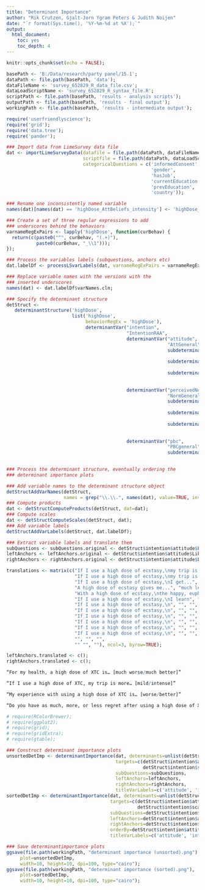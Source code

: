 ```yaml
---
title: "Determinant Importance"
author: "Rik Crutzen, Gjalt-Jorn Ygram Peters & Judith Noijen"
date: "`r format(Sys.time(), '%Y-%m-%d at %X');`"
output:
  html_document:
    toc: yes
    toc_depth: 4
---
```


```r

knitr::opts_chunk$set(echo = FALSE);

basePath <- 'B:/Data/research/party panel/15.1';
dataPath <- file.path(basePath, 'data');
dataFileName <- 'survey_652829_R_data_file.csv';
dataLoadScriptName <- 'survey_652829_R_syntax_file.R';
scriptPath <- file.path(basePath, 'results - analysis scripts');
outputPath <- file.path(basePath, 'results - final output');
workingPath <- file.path(basePath, 'results - intermediate output');

require('userfriendlyscience');
require('grid');
require('data.tree');
require('pander');

```

```r

### Import data from LimeSurvey data file
dat <- importLimeSurveyData(datafile = file.path(dataPath, dataFileName),
                            scriptfile = file.path(dataPath, dataLoadScriptName),
                            categoricalQuestions = c('informedConsent',
                                                     'gender',
                                                     'hasJob',
                                                     'currentEducation',
                                                     'prevEducation',
                                                     'country'));

### Rename one inconsistently named variable
names(dat)[names(dat) == 'highDose_AttBeliefs_intensity'] <- 'highDose_AttBeliefs_intens';

### Create a set of three regular expressions to add
### underscores behind the behaviors
varnameRegExPairs <- lapply('highDose', function(curBehav) {
  return(c(paste0("^", curBehav, "(.+)"),
           paste0(curBehav, "_\\1")));
});

### Process the variables labels (subquestions, anchors etc)
dat.labelDf <- processLSvarLabels(dat, varnameRegExPairs = varnameRegExPairs);

### Replace variable names with the versions with the
### inserted underscores
names(dat) <- dat.labelDf$varNames.cln;

### Specify the determinant structure
detStruct <-
   determinantStructure('highDose',
                        list('highDose',
                             behaviorRegEx = 'highDose'),
                             determinantVar("intention",
                                            "IntentionRAA",
                                            determinantVar("attitude",
                                                           "AttGeneral",
                                                           subdeterminants("Likelihood",
                                                                           "AttBeliefs"),
                                                           subdeterminants("Evaluation",
                                                                           "AttDesirable"),
                                                           subdeterminantProducts("attProduct",
                                                                                  c("AttBeliefs",
                                                                                    "AttDesirable"))),
                                            determinantVar("perceivedNorm",
                                                           "NormGeneral",
                                                           subdeterminants("Approval",
                                                                           "NormBeliefs"),
                                                           subdeterminants("Motivation to comply",
                                                                           "NormMTC"),
                                                           subdeterminantProducts("normProduct",
                                                                                  c("NormBeliefs",
                                                                                    "NormMTC"))),
                                            determinantVar("pbc",
                                                           "PBCgeneral",
                                                           subdeterminants("Control beliefs",
                                                                           "ContrBeliefs"))));

### Process the determinant structure, eventually ordering the
### determinant importance plots

### Add variable names to the determinant structure object
detStructAddVarNames(detStruct,
                     names = grep("\\.\\.", names(dat), value=TRUE, invert=TRUE));
### Compute products
dat <- detStructComputeProducts(detStruct, dat=dat);
### Compute scales
dat <- detStructComputeScales(detStruct, dat);
### Add variable labels
detStructAddVarLabels(detStruct, dat.labelDf);

### Extract variable labels and translate them
subQuestions <- subQuestions.original <- detStruct$intention$attitude$Likelihood$subQuestions;
leftAnchors <- leftAnchors.original <- detStruct$intention$attitude$Likelihood$leftAnchors;
rightAnchors <- rightAnchors.original <- detStruct$intention$attitude$Likelihood$rightAnchors;

translations <- matrix(c("If I use a high dose of ecstasy,\nmy trip is...", "shorter", "longer",
                         "If I use a high dose of ecstasy,\nmy trip is...", "more mild", "more intense",
                         "If I use a high dose of ecstasy,\nI get...", "much less\nintoxicated", "much more\nintoxicated",
                         "A high dose of ecstasy gives me...", "much less\nenergy", "much more\nenergy",
                         "With a high dose of ecstasy,\nthe happy, euphoric feeling is...", "much weaker", "much stronger",
                         "If I use a high dose of ecstasy,\nI learn", "much less\nabout myself", "much more\nabout myself",
                         "If I use a high dose of ecstasy,\n", "", "",
                         "If I use a high dose of ecstasy,\n", "", "",
                         "If I use a high dose of ecstasy,\n", "", "",
                         "If I use a high dose of ecstasy,\n", "", "",
                         "If I use a high dose of ecstasy,\n", "", "",
                         "If I use a high dose of ecstasy,\n", "", "",
                         "", "", "",
                         "" "", ""), ncol=3, byrow=TRUE);

leftAnchors.translated <- c();
rightAnchors.translated <- c();

“For my health, a high dose of XTC is… [much worse/much better]”

“If I use a high dose of XTC, my trip is more… [mild/intense]”

“My experience with using a high dose of XTC is… [worse/better]”

“Do you have as much, more, or less regret after using a high dose of XTC? [much less regret / much more regret]

# require(RColorBrewer);
# require(ggplot2);
# require(grid);
# require(gridExtra);
# require(gtable);

### Construct determinant importance plots
unsortedDetImp <- determinantImportance(dat, determinants=unlist(detStruct$intention$attitude$Likelihood$varNames),
                                        targets=c(detStruct$intention$attitude$scaleVarName,
                                                  detStruct$intention$scaleVarName),
                                        subQuestions=subQuestions,
                                        leftAnchors=leftAnchors,
                                        rightAnchors=rightAnchors,
                                        titleVarLabels=c('attitude', 'intention'));
sortedDetImp <- determinantImportance(dat, determinants=unlist(detStruct$intention$attitude$Likelihood$varNames),
                                      targets=c(detStruct$intention$attitude$scaleVarName,
                                                detStruct$intention$scaleVarName),
                                      subQuestions=detStruct$intention$attitude$Likelihood$subQuestions,
                                      leftAnchors=detStruct$intention$attitude$Likelihood$leftAnchors,
                                      rightAnchors=detStruct$intention$attitude$Likelihood$rightAnchors,
                                      orderBy=detStruct$intention$attitude$scaleVarName,
                                      titleVarLabels=c('attitude', 'intention'));

### Save determinantimportance plots
ggsave(file.path(workingPath, "determinant importance (unsorted).png"),
     plot=unsortedDetImp,
     width=10, height=10, dpi=100, type="cairo");
ggsave(file.path(workingPath, "determinant importance (sorted).png"),
     plot=sortedDetImp,
     width=10, height=10, dpi=100, type="cairo");

```
